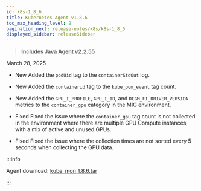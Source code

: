 ```yaml
---
id: k8s-1_8_6
title: Kubernetes Agent v1.8.6
toc_max_heading_level: 2
pagination_next: release-notes/k8s/k8s-1_8_5
displayed_sidebar: releaseSidebar
---
```


> **Includes Java Agent v2.2.55**

March 28, 2025

- <Status priority='1'>New</Status> Added the `podUid` tag to the `containerStdOut` log.

- <Status priority='1'>New</Status> Added the `containerid` tag to the `kube_oom_event` tag count.

- <Status priority='1'>New</Status> Added the `GPU_I_PROFILE`, `GPU_I_ID`, and `DCGM_FI_DRIVER_VERSION` metrics to the `container_gpu` category in the MIG environment.

- <Status priority='0'>Fixed</Status> Fixed the issue where the `container_gpu` tag count is not collected in the environment where there are multiple GPU Compute instances, with a mix of active and unused GPUs.

- <Status priority='0'>Fixed</Status> Fixed the issue where the collection times are not sorted every 5 seconds when collecting the GPU data.

:::info

Agent download: [kube_mon_1.8.6.tar](https://repo.whatap.io/docker/kube_mon_1.8.6.tar)

:::
